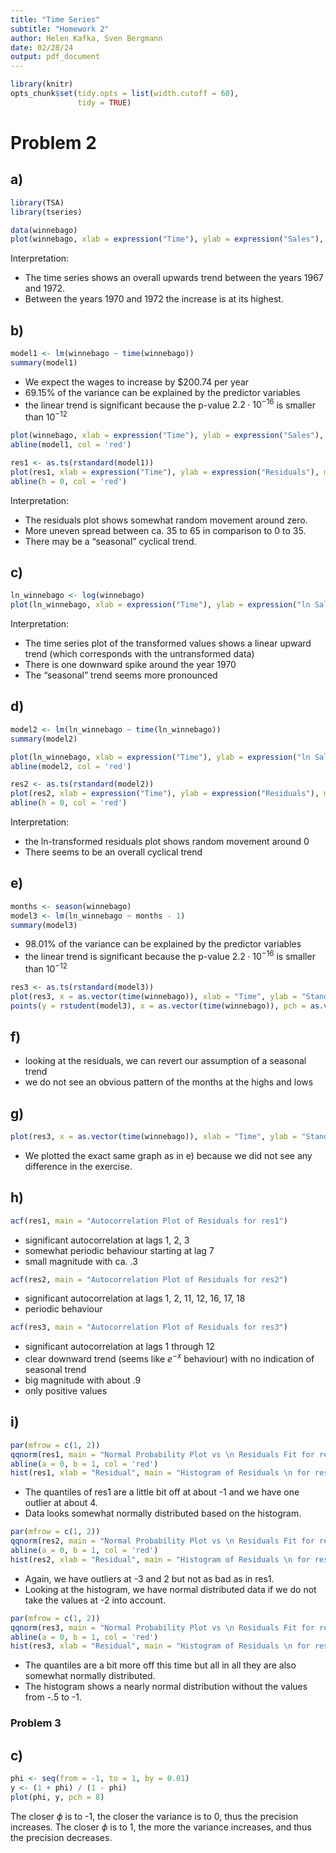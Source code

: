 ```yaml
---
title: "Time Series"
subtitle: "Homework 2"
author: Helen Kafka, Sven Bergmann
date: 02/28/24
output: pdf_document
---
```


```r
library(knitr)
opts_chunk$set(tidy.opts = list(width.cutoff = 60),
               tidy = TRUE)
```

# Problem 2

## a)

```r
library(TSA)
library(tseries)
```

```r
data(winnebago)
plot(winnebago, xlab = expression("Time"), ylab = expression("Sales"), main = expression("Time Series Plot of Winnebago"))
```

Interpretation:

- The time series shows an overall upwards trend between the years 1967 and 1972.
- Between the years 1970 and 1972 the increase is at its highest.

## b)


```r
model1 <- lm(winnebago ~ time(winnebago))
summary(model1)
```

- We expect the wages to increase by $200.74 per year
- $69.15\%$ of the variance can be explained by the predictor variables
- the linear trend is significant because the p-value $2.2 \cdot 10^{-16}$ is smaller than $10^{-12}$

```r
plot(winnebago, xlab = expression("Time"), ylab = expression("Sales"), main = expression("Time Series Plot of Winnebago with a least squares regression fit"))
abline(model1, col = 'red')
```

```r
res1 <- as.ts(rstandard(model1))
plot(res1, xlab = expression("Time"), ylab = expression("Residuals"), main = "Plot of Residuals versus Time")
abline(h = 0, col = 'red')
```

Interpretation:

- The residuals plot shows somewhat random movement around zero.
- More uneven spread between ca. 35 to 65 in comparison to 0 to 35.
- There may be a "seasonal" cyclical trend.


## c)

```r
ln_winnebago <- log(winnebago)
plot(ln_winnebago, xlab = expression("Time"), ylab = expression("ln Sales"), main = expression("Time Series Plot of Winnebago"))
```

Interpretation:

- The time series plot of the transformed values shows a linear upward trend (which corresponds with the untransformed data)
- There is one downward spike around the year 1970
- The "seasonal" trend seems more pronounced


## d)

```r
model2 <- lm(ln_winnebago ~ time(ln_winnebago))
summary(model2)
```

```r
plot(ln_winnebago, xlab = expression("Time"), ylab = expression("ln Sales"), main = expression("Time Series Plot of Winnebago with a least squares regression fit"))
abline(model2, col = 'red')
```

```r
res2 <- as.ts(rstandard(model2))
plot(res2, xlab = expression("Time"), ylab = expression("Residuals"), main = "ln Plot of Residuals versus Time")
abline(h = 0, col = 'red')
```

Interpretation:

- the ln-transformed residuals plot shows random movement around 0
- There seems to be an overall cyclical trend

## e)

```r
months <- season(winnebago)
model3 <- lm(ln_winnebago ~ months - 1)
summary(model3)
```

- $98.01\%$ of the variance can be explained by the predictor variables
- the linear trend is significant because the p-value $2.2 \cdot 10^{-16}$ is smaller than $10^{-12}$

```r
res3 <- as.ts(rstandard(model3))
plot(res3, x = as.vector(time(winnebago)), xlab = "Time", ylab = "Standardized Residuals", main = "Standardized Residuals", type = "l")
points(y = rstudent(model3), x = as.vector(time(winnebago)), pch = as.vector(season(winnebago)))
```

## f)

- looking at the residuals, we can revert our assumption of a seasonal trend
- we do not see an obvious pattern of the months at the highs and lows

## g)

```r
plot(res3, x = as.vector(time(winnebago)), xlab = "Time", ylab = "Standardized Residuals", main = "Standardized Residuals", type = "l")
```

- We plotted the exact same graph as in e) because we did not see any difference in the exercise.

## h)

```r
acf(res1, main = "Autocorrelation Plot of Residuals for res1")
```

- significant autocorrelation at lags 1, 2, 3
- somewhat periodic behaviour starting at lag 7
- small magnitude with ca. .3

```r
acf(res2, main = "Autocorrelation Plot of Residuals for res2")
```

- significant autocorrelation at lags 1, 2, 11, 12, 16, 17, 18
- periodic behaviour

```r
acf(res3, main = "Autocorrelation Plot of Residuals for res3")
```

- significant autocorrelation at lags 1 through 12
- clear downward trend (seems like $e^{-x}$ behaviour) with no indication of seasonal trend
- big magnitude with about .9
- only positive values

## i)

```r
par(mfrow = c(1, 2))
qqnorm(res1, main = "Normal Probability Plot vs \n Residuals Fit for res1")
abline(a = 0, b = 1, col = 'red')
hist(res1, xlab = "Residual", main = "Histogram of Residuals \n for res1")
```

- The quantiles of res1 are a little bit off at about -1 and we have one outlier at about 4.
- Data looks somewhat normally distributed based on the histogram.

```r
par(mfrow = c(1, 2))
qqnorm(res2, main = "Normal Probability Plot vs \n Residuals Fit for res2")
abline(a = 0, b = 1, col = 'red')
hist(res2, xlab = "Residual", main = "Histogram of Residuals \n for res2")
```

- Again, we have outliers at -3 and 2 but not as bad as in res1.
- Looking at the histogram, we have normal distributed data if we do not take the values at -2 into account.

```r
par(mfrow = c(1, 2))
qqnorm(res3, main = "Normal Probability Plot vs \n Residuals Fit for res3")
abline(a = 0, b = 1, col = 'red')
hist(res3, xlab = "Residual", main = "Histogram of Residuals \n for res3")
```

- The quantiles are a bit more off this time but all in all they are also somewhat normally distributed.
- The histogram shows a nearly normal distribution without the values from -.5 to -1.

### Problem 3

## c)

```r
phi <- seq(from = -1, to = 1, by = 0.01)
y <- (1 + phi) / (1 - phi)
plot(phi, y, pch = 8)
```

The closer $\phi$ is to -1, the closer the variance is to 0, thus the precision increases.
The closer $\phi$ is to 1, the more the variance increases, and thus the precision decreases.